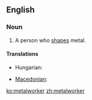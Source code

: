 ==English==

===Noun===
{{en-noun}}

# A person who [[shape]]s metal.

====Translations====
{{trans-top|a person who shapes metal}}
* Hungarian: {{t+|hu|kohász}}
{{trans-mid}}
* [[Macedonian]]: {{t|mk|металец|m|tr=metálec}}
{{trans-bottom}}

[[ko:metalworker]]
[[zh:metalworker]]